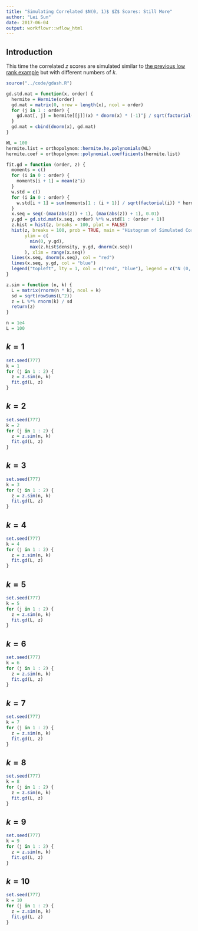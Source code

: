 ```yaml
---
title: "Simulating Correlated $N(0, 1)$ $Z$ Scores: Still More"
author: "Lei Sun"
date: 2017-06-04
output: workflowr::wflow_html
---
```






## Introduction

This time the correlated $z$ scores are simulated similar to [the previous low rank example](simulated_correlated_null.html) but with different numbers of $k$.

```r
source("../code/gdash.R")

gd.std.mat = function(x, order) {
  hermite = Hermite(order)
  gd.mat = matrix(0, nrow = length(x), ncol = order)
  for (j in 1 : order) {
    gd.mat[, j] = hermite[[j]](x) * dnorm(x) * (-1)^j / sqrt(factorial(j))
  }
  gd.mat = cbind(dnorm(x), gd.mat)
}

WL = 100
hermite.list = orthopolynom::hermite.he.polynomials(WL)
hermite.coef = orthopolynom::polynomial.coefficients(hermite.list)

fit.gd = function (order, z) {
  moments = c()
  for (i in 0 : order) {
    moments[i + 1] = mean(z^i)
  }
  w.std = c()
  for (i in 0 : order) {
    w.std[i + 1] = sum(moments[1 : (i + 1)] / sqrt(factorial(i)) * hermite.coef[[i + 1]]) * (-1)^i
  }
  x.seq = seq(-(max(abs(z)) + 1), (max(abs(z)) + 1), 0.01)
  y.gd = gd.std.mat(x.seq, order) %*% w.std[1 : (order + 1)]
  z.hist = hist(z, breaks = 100, plot = FALSE)
  hist(z, breaks = 100, prob = TRUE, main = "Histogram of Simulated Correlated N(0, 1) z Scores", 
       ylim = c(
         min(0, y.gd),
         max(z.hist$density, y.gd, dnorm(x.seq))
       ), xlim = range(x.seq))
  lines(x.seq, dnorm(x.seq), col = "red")
  lines(x.seq, y.gd, col = "blue")
  legend("topleft", lty = 1, col = c("red", "blue"), legend = c("N (0, 1)", paste(order, "Gaussian\nDerivatives")), bty = "n")
}

z.sim = function (n, k) {
  L = matrix(rnorm(n * k), ncol = k)
  sd = sqrt(rowSums(L^2))
  z = L %*% rnorm(k) / sd
  return(z)
}
```

```r
n = 1e4
L = 100
```

## $k = 1$

```r
set.seed(777)
k = 1
for (j in 1 : 2) {
  z = z.sim(n, k)
  fit.gd(L, z)
}
```

## $k = 2$

```r
set.seed(777)
k = 2
for (j in 1 : 2) {
  z = z.sim(n, k)
  fit.gd(L, z)
}
```

## $k = 3$

```r
set.seed(777)
k = 3
for (j in 1 : 2) {
  z = z.sim(n, k)
  fit.gd(L, z)
}
```

## $k = 4$

```r
set.seed(777)
k = 4
for (j in 1 : 2) {
  z = z.sim(n, k)
  fit.gd(L, z)
}
```

## $k = 5$

```r
set.seed(777)
k = 5
for (j in 1 : 2) {
  z = z.sim(n, k)
  fit.gd(L, z)
}
```

## $k = 6$

```r
set.seed(777)
k = 6
for (j in 1 : 2) {
  z = z.sim(n, k)
  fit.gd(L, z)
}
```

## $k = 7$

```r
set.seed(777)
k = 7
for (j in 1 : 2) {
  z = z.sim(n, k)
  fit.gd(L, z)
}
```

## $k = 8$

```r
set.seed(777)
k = 8
for (j in 1 : 2) {
  z = z.sim(n, k)
  fit.gd(L, z)
}
```

## $k = 9$

```r
set.seed(777)
k = 9
for (j in 1 : 2) {
  z = z.sim(n, k)
  fit.gd(L, z)
}
```

## $k = 10$

```r
set.seed(777)
k = 10
for (j in 1 : 2) {
  z = z.sim(n, k)
  fit.gd(L, z)
}
```


